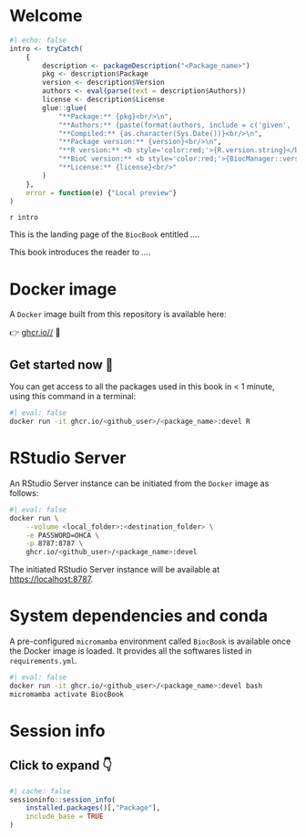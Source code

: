 # Welcome {-}

```r
#| echo: false
intro <- tryCatch(
    {
        description <- packageDescription("<Package_name>")
        pkg <- description$Package
        version <- description$Version
        authors <- eval(parse(text = description$Authors))
        license <- description$License
        glue::glue(
            "**Package:** {pkg}<br/>\n", 
            "**Authors:** {paste(format(authors, include = c('given', 'family', 'role')), collapse = ', ')}<br/>\n", 
            "**Compiled:** {as.character(Sys.Date())}<br/>\n", 
            "**Package version:** {version}<br/>\n", 
            "**R version:** <b style='color:red;'>{R.version.string}</b><br/>\n", 
            "**BioC version:** <b style='color:red;'>{BiocManager::version()}</b><br/>\n", 
            "**License:** {license}<br/>"
        )
    }, 
    error = function(e) {"Local preview"}
)
```

`r intro`

This is the landing page of the `BiocBook` entitled *...*.  

This book introduces the reader to *...*.  

# Docker image {-}

A `Docker` image built from this repository is available here: 

👉 [ghcr.io/<github_user>/<package_name>](https://ghcr.io/<github_user>/<package_name>) 🐳

::: {.callout-tip icon='true'}
## Get started now 🎉

You can get access to all the packages used in this book in < 1 minute, 
using this command in a terminal: 

```sh
#| eval: false
docker run -it ghcr.io/<github_user>/<package_name>:devel R
```

:::

# RStudio Server {-}

An RStudio Server instance can be initiated from the `Docker` image as follows: 

```sh
#| eval: false
docker run \
    --volume <local_folder>:<destination_folder> \
    -e PASSWORD=OHCA \
    -p 8787:8787 \
    ghcr.io/<github_user>/<package_name>:devel
```

The initiated RStudio Server instance will be available at 
[https://localhost:8787](https://localhost:8787).

# System dependencies and conda 

A pre-configured `micromamba` environment called `BiocBook` is available 
once the Docker image is loaded. It provides all the softwares listed in 
`requirements.yml`. 

```sh
#| eval: false
docker run -it ghcr.io/<github_user>/<package_name>:devel bash
micromamba activate BiocBook
```

# Session info {-}

::: {.callout-note collapse="true"}

## Click to expand 👇

```r
#| cache: false
sessioninfo::session_info(
    installed.packages()[,"Package"], 
    include_base = TRUE
)
```

:::
